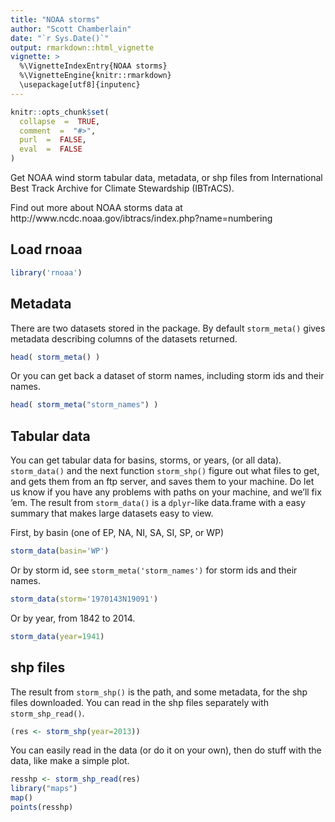 ```yaml
---
title: "NOAA storms"
author: "Scott Chamberlain"
date: "`r Sys.Date()`"
output: rmarkdown::html_vignette
vignette: >
  %\VignetteIndexEntry{NOAA storms}
  %\VignetteEngine{knitr::rmarkdown}
  \usepackage[utf8]{inputenc}
---
```


```r
knitr::opts_chunk$set(
  collapse  =  TRUE,
  comment  =  "#>",
  purl  =  FALSE,
  eval  =  FALSE
)
```

Get NOAA wind storm tabular data, metadata, or shp files from International Best Track Archive for Climate Stewardship (IBTrACS).



Find out more about NOAA storms data at http://www.ncdc.noaa.gov/ibtracs/index.php?name=numbering

## Load rnoaa

```r
library('rnoaa')
```

## Metadata

There are two datasets stored in the package. By default `storm_meta()` gives metadata describing columns of the datasets returned.

```r
head( storm_meta() )
```

Or you can get back a dataset of storm names, including storm ids and their names.

```r
head( storm_meta("storm_names") )
```

## Tabular data

You can get tabular data for basins, storms, or years, (or all data). `storm_data()` and the next function `storm_shp()` figure out what files to get, and gets them from an ftp server, and saves them to your machine. Do let us know if you have any problems with paths on your machine, and we'll fix 'em. The result from `storm_data()` is a `dplyr`-like data.frame with a easy summary that makes large datasets easy to view. 

First, by basin (one of EP, NA, NI, SA, SI, SP, or WP)

```r
storm_data(basin='WP')
```

Or by storm id, see `storm_meta('storm_names')` for storm ids and their names.

```r
storm_data(storm='1970143N19091')
```

Or by year, from 1842 to 2014.

```r
storm_data(year=1941)
```

## shp files

The result from `storm_shp()` is the path, and some metadata, for the shp files downloaded. You can read in the shp files separately with `storm_shp_read()`. 

```r
(res <- storm_shp(year=2013))
```

You can easily read in the data (or do it on your own), then do stuff with the data, like make a simple plot. 

```r
resshp <- storm_shp_read(res)
library("maps")
map()
points(resshp)
```
